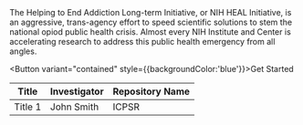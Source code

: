 
<div className={"w-1/3"} style={{padding: '1rem', backgroundColor: 'gray100'}}>
The Helping to End Addiction Long-term Initiative, or NIH HEAL Initiative, is an aggressive, trans-agency effort to
speed scientific solutions to stem the national opiod public health crisis. Almost every NIH Institute and Center
is accelerating research to address this public health emergency from all angles.
</div>

<Button variant="contained" style={{backgroundColor:'blue'}}>Get Started</Button>

| Title | Investigator | Repository Name |
| --- | ----------- | -----------|
| Title 1 | John Smith | ICPSR |


<SampleBar />
